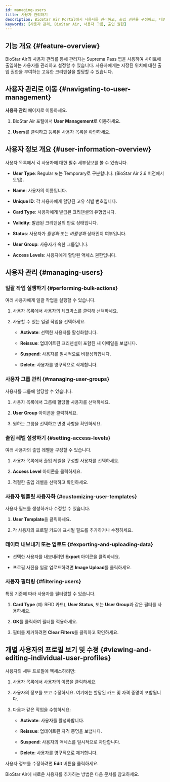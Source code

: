 ```yaml
---
id: managing-users
title: 사용자 관리하기
description: BioStar Air Portal에서 사용자를 관리하고, 출입 권한을 구성하고, 대량 작업을 수행하는 등, 포괄적인 사용자 관리 안내 방법을 안내합니다.
keywords: [사용자 관리, BioStar Air, 사용자 그룹, 출입 권한]
---
```



## 기능 개요 {#feature-overview}

BioStar Air의 사용자 관리를 통해 관리자는 Suprema Pass 앱을 사용하여 사이트에 출입하는 사용자를 관리하고 설정할 수 있습니다. 사용자에게는 지정된 위치에 대한 출입 권한을 부여하는 고유한 크리덴셜을 할당할 수 있습니다.

<CustomerNote />

## 사용자 관리로 이동 {#navigating-to-user-management}

**사용자 관리** 페이지로 이동하세요.

1. BioStar Air 포털에서 **User Management**로 이동하세요.

1. **Users**를 클릭하고 등록된 사용자 목록을 확인하세요.

<YouTube videoId="uhFyrQI-N5U" />


## 사용자 정보 개요 {#user-information-overview}

사용자 목록에서 각 사용자에 대한 필수 세부정보를 볼 수 있습니다.

* **User Type**: Regular 또는 Temporary로 구분합니다. (BioStar Air 2.6 버전에서 도입).

* **Name**: 사용자의 이름입니다.

* **Unique ID**: 각 사용자에게 할당된 고유 식별 번호입니다.

* **Card Type**: 사용자에게 발급된 크리덴셜의 유형입니다.

* **Validity**: 발급된 크리덴셜의 만료 상태입니다.

* **Status**: 사용자가 *활성화* 또는 *비활성화* 상태인지 여부입니다.

* **User Group**: 사용자가 속한 그룹입니다.

* **Access Levels**: 사용자에게 할당된 액세스 권한입니다.


## 사용자 관리 {#managing-users}

### 일괄 작업 실행하기 {#performing-bulk-actions}

여러 사용자에게 일괄 작업을 실행할 수 있습니다.

1. 사용자 목록에서 사용자의 체크박스를 클릭해 선택하세요.

1. 사용할 수 있는 일괄 작업을 선택하세요.

   * **Activate**: 선택한 사용자를 활성화합니다.

   * **Reissue**: 업데이트된 크리덴셜이 포함된 새 이메일을 보냅니다.

   * **Suspend**: 사용자를 일시적으로 비활성화합니다.

   * **Delete**: 사용자를 영구적으로 삭제합니다.

### 사용자 그룹 관리 {#managing-user-groups}

사용자를 그룹에 할당할 수 있습니다.

1. 사용자 목록에서 그룹에 할당할 사용자를 선택하세요.

1. **User Group** 아이콘을 클릭하세요.

1. 원하는 그룹을 선택하고 변경 사항을 확인하세요.

### 출입 레벨 설정하기 {#setting-access-levels}

여러 사용자의 출입 레벨을 구성할 수 있습니다.

1. 사용자 목록에서 출입 레벨을 구성할 사용자를 선택하세요.

1. **Access Level** 아이콘을 클릭하세요.

1. 적절한 출입 레벨을 선택하고 확인하세요.

### 사용자 템플릿 사용자화 {#customizing-user-templates}

사용자 필드를 생성하거나 수정할 수 있습니다.

1. **User Template**을 클릭하세요.

1. 각 사용자의 프로필 카드에 표시될 필드를 추가하거나 수정하세요.

### 데이터 내보내기 또는 업로드 {#exporting-and-uploading-data}

* 선택한 사용자를 내보내려면 **Export** 아이콘을 클릭하세요.

* 프로필 사진을 일괄 업로드하려면 **Image Upload**를 클릭하세요.

### 사용자 필터링 {#filtering-users}

특정 기준에 따라 사용자를 필터링할 수 있습니다.

1. **Card Type** (예: RFID 카드), **User Status**, 또는 **User Group**과 같은 필터를 사용하세요.

1. **OK**를 클릭하여 필터를 적용하세요.

1. 필터를 제거하려면 **Clear Filters**를 클릭하고 확인하세요.


## 개별 사용자의 프로필 보기 및 수정 {#viewing-and-editing-individual-user-profiles}

사용자의 세부 프로필에 액세스하려면:

1. 사용자 목록에서 사용자의 이름을 클릭하세요.

1. 사용자의 정보를 보고 수정하세요. 여기에는 할당된 카드 및 자격 증명이 포함됩니다.

1. 다음과 같은 작업을 수행하세요:

   * **Activate**: 사용자를 활성화합니다.

   * **Reissue**: 업데이트된 자격 증명을 보냅니다.

   * **Suspend**: 사용자의 액세스를 일시적으로 차단합니다.

   * **Delete**: 사용자를 영구적으로 제거합니다.

사용자 정보를 수정하려면 **Edit** 버튼을 클릭하세요.


<NextStep>
<NextItem to='adding-individual-users'>

BioStar Air에 새로운 사용자를 추가하는 방법은 다음 문서를 참고하세요.

</NextItem>
</NextStep>